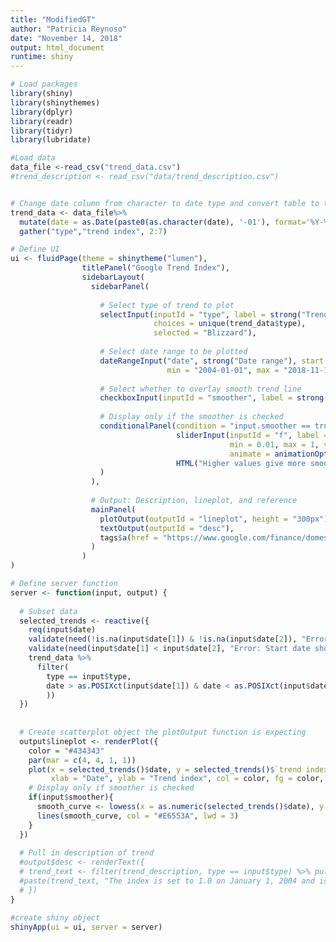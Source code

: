 ---
title: "ModifiedGT"
author: "Patricia Reynoso"
date: "November 14, 2018"
output: html_document
runtime: shiny
---


```{r eruptions,message=FALSE, echo=FALSE}
# Load packages
library(shiny)
library(shinythemes)
library(dplyr)
library(readr)
library(tidyr)
library(lubridate)

#Load data
data_file <-read_csv("trend_data.csv")
#trend_description <- read_csv("data/trend_description.csv")


# Change date column from character to date type and convert table to tidy format
trend_data <- data_file%>%
  mutate(date = as.Date(paste0(as.character(date), '-01'), format='%Y-%m-%d'))%>%
  gather("type","trend index", 2:7)

# Define UI
ui <- fluidPage(theme = shinytheme("lumen"),
                titlePanel("Google Trend Index"),
                sidebarLayout(
                  sidebarPanel(
                    
                    # Select type of trend to plot
                    selectInput(inputId = "type", label = strong("Trend index"),
                                choices = unique(trend_data$type),
                                selected = "Blizzard"),
                    
                    # Select date range to be plotted
                    dateRangeInput("date", strong("Date range"), start = "2004-01-01", end = "2018-11-01",
                                   min = "2004-01-01", max = "2018-11-15"),
                    
                    # Select whether to overlay smooth trend line
                    checkboxInput(inputId = "smoother", label = strong("Overlay smooth trend line"), value = FALSE),
                    
                    # Display only if the smoother is checked
                    conditionalPanel(condition = "input.smoother == true",
                                     sliderInput(inputId = "f", label = "Smoother span:",
                                                 min = 0.01, max = 1, value = 0.67, step = 0.01,
                                                 animate = animationOptions(interval = 100)),
                                     HTML("Higher values give more smoothness.")
                    )
                  ),
                  
                  # Output: Description, lineplot, and reference
                  mainPanel(
                    plotOutput(outputId = "lineplot", height = "300px"),
                    textOutput(outputId = "desc"),
                    tags$a(href = "https://www.google.com/finance/domestic_trends", "Source: Google Domestic Trends", target = "_blank")
                  )
                )
)        

# Define server function
server <- function(input, output) {
  
  # Subset data
  selected_trends <- reactive({
    req(input$date)
    validate(need(!is.na(input$date[1]) & !is.na(input$date[2]), "Error: Please provide both a start and an end date."))
    validate(need(input$date[1] < input$date[2], "Error: Start date should be earlier than end date."))
    trend_data %>%
      filter(
        type == input$type,
        date > as.POSIXct(input$date[1]) & date < as.POSIXct(input$date[2]
        ))
  })
  
  
  # Create scatterplot object the plotOutput function is expecting
  output$lineplot <- renderPlot({
    color = "#434343"
    par(mar = c(4, 4, 1, 1))
    plot(x = selected_trends()$date, y = selected_trends()$`trend index`, type = "l",
         xlab = "Date", ylab = "Trend index", col = color, fg = color, col.lab = color, col.axis = color)
    # Display only if smoother is checked
    if(input$smoother){
      smooth_curve <- lowess(x = as.numeric(selected_trends()$date), y = selected_trends()$`trend index`, f = input$f)
      lines(smooth_curve, col = "#E6553A", lwd = 3)
    }
  })
  
  # Pull in description of trend
  #output$desc <- renderText({
  # trend_text <- filter(trend_description, type == input$type) %>% pull(text)
  #paste(trend_text, "The index is set to 1.0 on January 1, 2004 and is calculated only for US search traffic.")
  # })
}              

#create shiny object
shinyApp(ui = ui, server = server)
```

